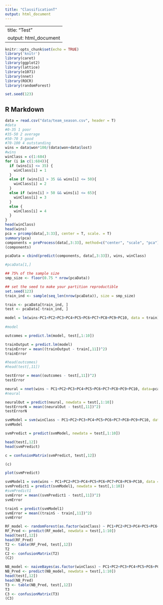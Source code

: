 ```yaml
---
title: "ClassificationT"
output: html_document
---
```


---
title: "Test"
output: html_document
---

```r
knitr::opts_chunk$set(echo = TRUE)
library('knitr')
library(caret)
library(ggplot2)
library(lattice)
library(e1071)
library(nnet)
library(ROCR)
library(randomForest)

set.seed(123)
```


## R Markdown

```r
data = read.csv("data/team_season.csv", header = T)
#data
#0-35 1 poor
#35-50 2 average
#50-70 3 good
#70-100 4 outstanding
wins = data$won*100/(data$won+data$lost)
#wins
winClass = c(1:684)
for (i in c(1:684)){
  if (wins[i] <= 35) {
    winClass[i] = 1
  }
  else if (wins[i] > 35 && wins[i] <= 50){
    winClass[i] = 2
  }
  else if (wins[i] > 50 && wins[i] <= 65){
    winClass[i] = 3
  }
  else {
    winClass[i] = 4
  }
}
head(winClass)
head(wins)
pca = prcomp(data[,3:33], center = T, scale. = T)
summary(pca)
components = preProcess(data[,3:33], method=c("center", "scale", "pca"))
(components)

pcaData = cbind(predict(components, data[,3:33]), wins, winClass)

#pcaData[1,]

## 75% of the sample size
smp_size <- floor(0.75 * nrow(pcaData))

## set the seed to make your partition reproductible
set.seed(123)
train_ind <- sample(seq_len(nrow(pcaData)), size = smp_size)

train <- pcaData[train_ind, ]
test <- pcaData[-train_ind, ]

model = lm(wins~PC1+PC2+PC3+PC4+PC5+PC6+PC7+PC8+PC9+PC10, data = train)
 
#model

outcomes = predict.lm(model, test[,1:10])

trainOutput = predict.lm(model)
trainError = mean((trainOutput - train[,11])^2)
trainError

#head(outcomes)
#head(test[,11])

testError = mean((outcomes - test[,11])^2)
testError

neural = nnet(wins ~ PC1+PC2+PC3+PC4+PC5+PC6+PC7+PC8+PC9+PC10, data=pcaData, size = 2)
#neural

neuralOut = predict(neural, newdata = test[,1:10])
testErrorN = mean((neuralOut - test[,11])^2)
testErrorN

svmModel = svm(winClass ~ PC1+PC2+PC3+PC4+PC5+PC6+PC7+PC8+PC9+PC10, data = train, type = 'C-classification')
svmModel

svmPredict = predict(svmModel, newdata = test[,1:10])

head(test[,12])
head(svmPredict)

c = confusionMatrix(svmPredict, test[,12])

(c)

plot(svmPredict)

svmModel1 = svm(wins ~ PC1+PC2+PC3+PC4+PC5+PC6+PC7+PC8+PC9+PC10, data = train)
svmPredict1 = predict(svmModel1, newdata = test[,1:10])
#svmPredict1
svmError = mean((svmPredict1 - test[,11])^2)
svmError

trainS = predict(svmModel1)
svmError = mean((trainS - train[,11])^2)
svmError 

```


```r
RF_model <- randomForest(as.factor(winClass) ~ PC1+PC2+PC3+PC4+PC5+PC6+PC7+PC8+PC9+PC10, data = train)
RF_Pred <- predict(RF_model, newdata = test[,1:10])
head(test[,12])
head(RF_Pred)
T2 <- table(RF_Pred, test[,12])
T2
C2 <- confusionMatrix(T2)
(C2)
``` 

```r
NB_model <- naiveBayes(as.factor(winClass) ~ PC1+PC2+PC3+PC4+PC5+PC6+PC7+PC8+PC9+PC10, data = train)
NB_Pred <- predict(NB_model, newdata = test[,1:10])
head(test[,12])
head(NB_Pred)
T3 <- table(NB_Pred, test[,12])
T3
C3 <- confusionMatrix(T3)
(C3)
``` 